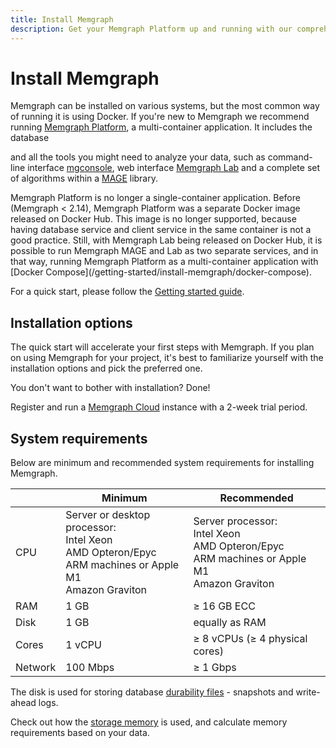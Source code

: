 ---
title: Install Memgraph
description: Get your Memgraph Platform up and running with our comprehensive installation guide, ensuring a hassle-free setup and quick initiation.
---



# Install Memgraph

Memgraph can be installed on various systems, but the most common way of running
it is using Docker. If you're new to Memgraph we recommend running [Memgraph
Platform](/getting-started#install-memgraph-platform), a multi-container application. It includes the database

and all the tools you might need to analyze your data, such as command-line
interface [mgconsole](/getting-started/cli), web interface [Memgraph
Lab](/data-visualization) and a complete set of algorithms within a
[MAGE](/advanced-algorithms) library.

<Callout type="info">
Memgraph Platform is no longer a single-container application. Before (Memgraph
< 2.14), Memgraph Platform was a separate Docker image released on Docker Hub.
This image is no longer supported, because having database service and client
service in the same container is not a good practice. Still, with Memgraph Lab
being released on Docker Hub, it is possible to run Memgraph MAGE and Lab as two
separate services, and in that way, running Memgraph Platform as a
multi-container application with [Docker
Compose](/getting-started/install-memgraph/docker-compose).
</Callout>

For a quick start, please follow the [Getting started guide](/getting-started). 

## Installation options

The quick start will accelerate your first steps with Memgraph. If you plan on
using Memgraph for your project, it's best to familiarize yourself with the
installation options and pick the preferred one.

<Cards>
  <Card
    title="Docker"
    href="/getting-started/install-memgraph/docker"
  />
  <Card
    title="Debian"
    href="/getting-started/install-memgraph/debian"
  />
  <Card
    title="Ubuntu"
    href="/getting-started/install-memgraph/ubuntu"
  />
  <Card
    title="Memgraph Cloud"
    href="/getting-started/install-memgraph/memgraph-cloud"
  />
  <Card
    title="Docker Compose"
    href="/getting-started/install-memgraph/docker-compose"
  />

  <Card
    title="Kubernetes"
    href="/getting-started/install-memgraph/kubernetes"
  />
  <Card
    title="RPM Package"
    href="/getting-started/install-memgraph/rpm-package"
  />
  <Card
    title="WSL"
    href="/getting-started/install-memgraph/wsl"
  />
</Cards>

You don't want to bother with installation? Done!

Register and run a [Memgraph Cloud](https://memgraph.com/cloud) instance with a
2-week trial period.

## System requirements

Below are minimum and recommended system requirements for installing Memgraph.

|         | Minimum  | Recommended                    |
| ------- | -------- | ------------------------------ |
| CPU     | Server or desktop processor: <br/> Intel Xeon <br/> AMD Opteron/Epyc <br/> ARM machines or Apple M1 <br/> Amazon Graviton | Server processor: <br/> Intel Xeon <br/> AMD Opteron/Epyc <br/> ARM machines or Apple M1 <br/> Amazon Graviton |
| RAM     | 1 GB     | ≥ 16 GB ECC                    |
| Disk    | 1 GB     | equally as RAM                 |
| Cores   | 1 vCPU   | ≥ 8 vCPUs (≥ 4 physical cores) |
| Network | 100 Mbps | ≥ 1 Gbps                       |

The disk is used for storing database [durability
files](/configuration/data-durability-and-backup) - snapshots and write-ahead
logs.

Check out how the [storage memory](/fundamentals/storage-memory-usage) is used,
and calculate memory requirements based on your data. 
